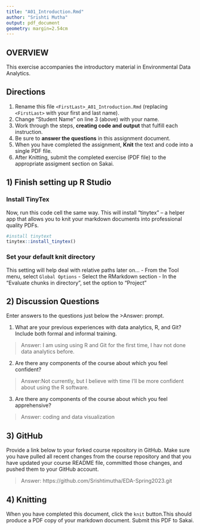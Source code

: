 ```yaml
---
title: "A01_Introduction.Rmd"
author: "Srishti Mutha"
output: pdf_document
geometry: margin=2.54cm
---
```


## OVERVIEW

This exercise accompanies the introductory material in Environmental Data Analytics. 

## Directions
1.  Rename this file `<FirstLast>_A01_Introduction.Rmd` (replacing `<FirstLast>` with your first and last name).
2.  Change "Student Name" on line 3 (above) with your name.
3.  Work through the steps, **creating code and output** that fulfill each instruction.
4.  Be sure to **answer the questions** in this assignment document.
5.  When you have completed the assignment, **Knit** the text and code into a single PDF file.
6.  After Knitting, submit the completed exercise (PDF file) to the appropriate assigment section on Sakai.


## 1) Finish setting up R Studio

### Install TinyTex
Now, run this code cell the same way. This will install "tinytex" -- a helper app that allows you to knit your markdown documents into professional quality PDFs.
```r
#install tinytext
tinytex::install_tinytex()
```

### Set your default knit directory
This setting will help deal with relative paths later on...
 - From the Tool menu, select `Global Options`
 - Select the RMarkdown section
 - In the "Evaluate chunks in directory", set the option to "Project"


## 2) Discussion Questions
Enter answers to the questions just below the >Answer: prompt.

1. What are your previous experiences with data analytics, R, and Git? Include both formal and informal training.

> Answer: I am using using R and Git for the first time, I hav not done data analytics before.

2. Are there any components of the course about which you feel confident?

> Answer:Not currently, but I believe with time I'll be more confident about using the R software.

3. Are there any components of the course about which you feel apprehensive?

> Answer: coding and data visualization


## 3) GitHub

Provide a link below to your forked course repository in GitHub. Make sure you have pulled all recent changes from the course repository and that you have updated your course README file, committed those changes, and pushed them to your GitHub account. 

> Answer: https://github.com/Srishtimutha/EDA-Spring2023.git

## 4) Knitting
When you have completed this document, click the `knit` button.This should produce a PDF copy of your markdown document. Submit this PDF to Sakai. 

